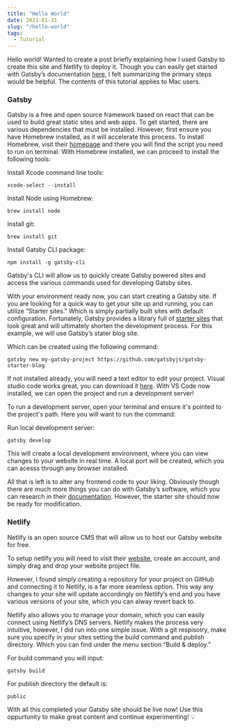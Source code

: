```yaml
---
title: "Hello World"
date: 2021-01-31
slug: "/hello-world"
tags:
  - Tutorial
---
```


Hello world! Wanted to create a post briefly explaining how I used Gatsby to create this site and Netlify to deploy it. Though you can easily get started with Gatsby’s documentation [here](https://www.gatsbyjs.com/docs/), I felt summarizing the primary steps would be helpful. The contents of this tutorial applies to Mac users.

### Gatsby

Gatsby is a free and open source framework based on react that can be used to build great static sites and web apps. To get started, there are various dependencies that must be installed. However, first ensure you have Homebrew installed, as it will accelerate this process. To install Homebrew, visit their [homepage](https://brew.sh) and there you will find the script you need to run on terminal. With Homebrew installed, we can proceed to install the following tools:

Install Xcode command line tools:

```noLineNumbers
xcode-select --install
```

Install Node using Homebrew:

```noLineNumbers
brew install node
```

Install git:

```noLineNumbers
brew install git
```

Install Gatsby CLI package:

```noLineNumbers
npm install -g gatsby-cli
```
Gatsby's CLI will allow us to quickly create Gatsby powered sites and access the various commands used for developing Gatsby sites.

With your environment ready now, you can start creating a Gatsby site. If you are looking for a quick way to get your site up and running, you can utilize “Starter sites." Which is simply partially built sites with default configuration. Fortunately, Gatsby provides a library full of [starter sites](https://www.gatsbyjs.com/starters/) that look great and will ultimately shorten the development process. For this example, we will use Gatsby’s stater blog site. 

Which can be created using the following command:

```noLineNumbers
gatsby new my-gatsby-project https://github.com/gatsbyjs/gatsby-starter-blog
```

If not installed already, you will need a text editor to edit your project. Visual studio code works great, you can download it [here](https://code.visualstudio.com/download). With VS Code now installed, we can open the project and run a development server!

To run a development server, open your terminal and ensure it's pointed to the project's path. Here you will want to run the command:

Run local development server:
```noLineNumbers
gatsby develop
```

This will create a local development environment, where you can view changes to your website in real time. A local port will be created, which you can acesss through any browser installed.

All that is left is to alter any frontend code to your liking. Obviously though there are much more things you can do with Gatsby’s software, which you can research in their [documentation](https://www.gatsbyjs.com/docs/). However, the starter site should now be ready for modification. 

### Netlify

Netlify is an open source CMS that will allow us to host our Gatsby website for free.

To setup netlify you will need to visit their [website](https://www.netlify.com), create an account, and simply drag and drop your website project file.

However, I found simply creating a repository for your project on GitHub and connecting it to Netlify, is a far more seamless option. This way any changes to your site will update accordingly on Netlify’s end and you have various versions of your site, which you can alway revert back to.

Netlify also allows you to manage your domain, which you can easily connect using Netlify’s DNS servers. Netlify makes the process very intuitive, however, I did run into one simple issue. With a git respisotry, make sure you specify in your sites setting the build command and publish directory. Which you can find under the menu section “Build & deploy.”

For build command you will input:

```noLineNumbers
gatsby build
```

For publish directory the default is:

```noLineNumbers
public
```

With all this completed your Gatsby site should be live now! Use this oppurtunity to make great content and continue experimenting! 💡
